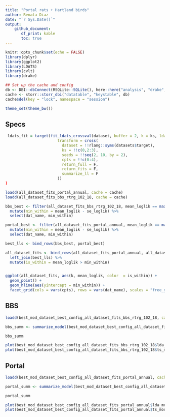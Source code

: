```yaml
---
title: "Portal rats + Hartland birds"
author: Renata Diaz
date: "`r Sys.Date()`"
output: 
    github_document:
       df_print: kable
       toc: true
---
```


```r
knitr::opts_chunk$set(echo = FALSE)
library(dplyr)
library(ggplot2)
library(LDATS)
library(cvlt)
library(drake)

## Set up the cache and config
db <- DBI::dbConnect(RSQLite::SQLite(), here::here("analysis", "drake", "drake-cache-cvlt.sqlite"))
cache <- storr::storr_dbi("datatable", "keystable", db)
cache$del(key = "lock", namespace = "session")

theme_set(theme_bw())

```
## Specs

```r
 ldats_fit = target(fit_ldats_crossval(dataset, buffer = 2, k = ks, lda_seed = seeds, cpts = cpts, nit = 100),
                       transform = cross(
                         dataset = !!rlang::syms(datasets$target),
                         ks = !!c(0,2:3),
                         seeds = !!seq(2, 10, by = 2),
                         cpts = !!c(0:4),
                         return_full = F,
                         return_fits = F,
                         summarize_ll = F
                       ))
)
```


```r

loadd(all_dataset_fits_portal_annual, cache = cache)
loadd(all_dataset_fits_bbs_rtrg_102_18, cache = cache)

bbs_best <- filter(all_dataset_fits_bbs_rtrg_102_18, mean_loglik == max(all_dataset_fits_bbs_rtrg_102_18$mean_loglik)) %>%
  mutate(min_within = mean_loglik - se_loglik) %>%
  select(dat_name, min_within)

portal_best <- filter(all_dataset_fits_portal_annual, mean_loglik == max(all_dataset_fits_portal_annual$mean_loglik)) %>%
  mutate(min_within = mean_loglik - se_loglik) %>%
  select(dat_name, min_within)

best_lls <- bind_rows(bbs_best, portal_best)

all_dataset_fits <- bind_rows(all_dataset_fits_portal_annual, all_dataset_fits_bbs_rtrg_102_18) %>%
  left_join(best_lls) %>%
  mutate(is_within = mean_loglik > min_within)


ggplot(all_dataset_fits, aes(k, mean_loglik, color  = is_within)) +
  geom_point() +
  geom_hline(aes(yintercept = min_within)) +
  facet_grid(cols = vars(cpts), rows = vars(dat_name), scales = "free_y")

```

## BBS

```r

loadd(best_mod_dataset_best_config_all_dataset_fits_bbs_rtrg_102_18, cache = cache)

bbs_summ <- summarize_model(best_mod_dataset_best_config_all_dataset_fits_bbs_rtrg_102_18)

bbs_summ

plot(best_mod_dataset_best_config_all_dataset_fits_bbs_rtrg_102_18$lda_mod)
plot(best_mod_dataset_best_config_all_dataset_fits_bbs_rtrg_102_18$ts_mod, selection = "mode")

```

## Portal


```r

loadd(best_mod_dataset_best_config_all_dataset_fits_portal_annual, cache = cache)

portal_summ <- summarize_model(best_mod_dataset_best_config_all_dataset_fits_portal_annual)

portal_summ

plot(best_mod_dataset_best_config_all_dataset_fits_portal_annual$lda_mod)
plot(best_mod_dataset_best_config_all_dataset_fits_portal_annual$ts_mod, selection = "mode")

```